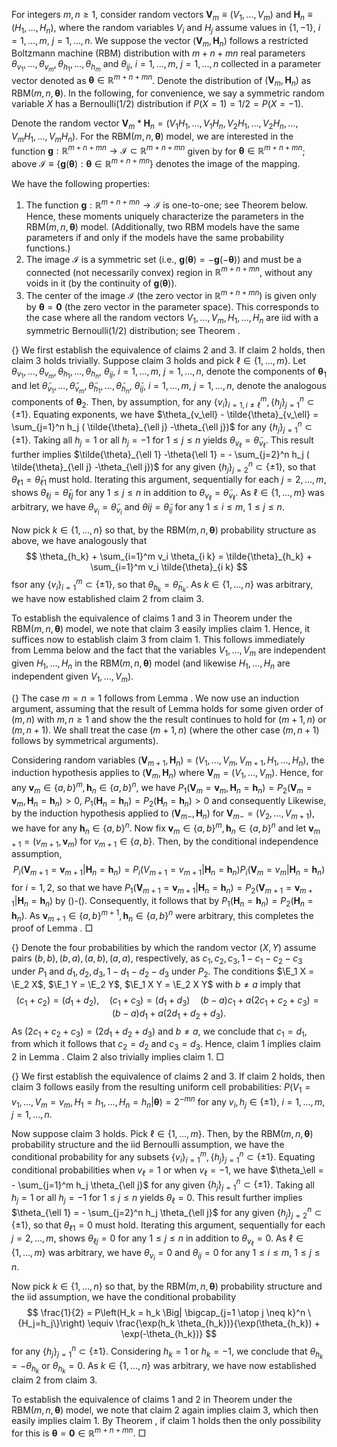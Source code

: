 For integers $m,n \geq 1$, consider random vectors $\bm{V}_m \equiv(V_1,\ldots,V_m)$ and $\bm{H}_n\equiv (H_1,\ldots,H_n)$, where the random variables $V_i$ and $H_j$ assume values in $\{1,-1\}$, $i=1,\ldots,m$, $j=1,\ldots,n$. We suppose the vector $(\bm{V}_m,\bm{H}_n)$ follows a restricted Boltzmann machine (RBM) distribution
\begin{align*}
&P(V_1= v_1,\ldots,V_m= v_m, H_1= h_1,\ldots,H_n=h_n|\bm{\theta}) \propto \exp\left[ \sum_{i=1}^m v_i \theta_{v_j} + \sum_{j=1}^n h_j \theta_{h_j} + \sum_{i=1}^m  \sum_{j=1}^n v_i  h_j \theta_{ij} \right], \\
& \quad \{v_i\}_{i=1}^m,\{h_j\}_{j=1}^n \subset\{\pm 1\},
\end{align*}
with $m+n+mn$ real parameters $\theta_{v_1},\ldots,\theta_{v_m},\theta_{h_1},\ldots,\theta_{h_m}$ and
$\theta_{ij}$, $i=1,\ldots,m$, $j=1,\ldots,n$ collected in a parameter vector denoted as $\bm{\theta}\in \mathbb{R}^{m+n+mn}$.
Denote the distribution of $(\bm{V}_m,\bm{H}_n)$ as RBM$(m,n,\bm{\theta})$. In the following, for convenience, we say a symmetric random variable $X$ has a Bernoulli$(1/2)$ distribution if $P(X=1)=1/2=P(X=-1)$.

Denote the random vector $\bm{V}_m*\bm{H}_n = (V_1 H_1,\ldots,V_1 H_n, V_2 H_1,\ldots,V_2 H_n,\ldots, V_m H_1,\ldots,V_m H_n)$.
For the RBM$(m,n,\bm{\theta})$ model, we are interested in the function $\bm{g}: \mathbb{R}^{m+n+mn} \rightarrow   \mathcal{I} \subset \mathbb{R}^{m+n+mn}$ given by
\begin{align*}
\bm{g}(\bm{\theta}) &= \E_{\bm{\theta}}(\bm{V}_m,\bm{H}_n,\bm{V}_m*\bm{H}_n)\\
&= \sum_{\bm{v}_m \in \{\pm 1\}^m, \bm{h}_n \in \{\pm 1\}^n} (\bm{v}_m,\bm{h}_n,\bm{v}_m*\bm{h}_n)P(\bm{V}_m=\bm{v}_m,\bm{H}_n=\bm{h}_n|\bm{\theta})
\end{align*}
for $\bm{\theta}\in \mathbb{R}^{m+n+mn}$; above $\mathcal{I} \equiv \{\bm{g}(\bm{\theta}) : \bm{\theta}\in \mathbb{R}^{m+n+mn}\}$ denotes the image of the mapping.


We have the following properties:


1. The function $\bm{g}: \mathbb{R}^{m+n+mn} \rightarrow \mathcal{I}$ is one-to-one; see Theorem \ref{thm:one} below. Hence, these moments uniquely characterize the parameters in the RBM$(m,n,\bm{\theta})$ model. (Additionally, two RBM models have the same parameters if and only if the models have the same probability functions.)
1. The image $\mathcal{I}$ is a symmetric set (i.e., $\bm{g}(\bm{\theta})=-\bm{g}(-\bm{\theta})$) and must be a connected (not necessarily convex) region in $\mathbb{R}^{m+n+mn}$, without any voids in it (by the continuity of $\bm{g}(\bm{\theta})$).
1. The center of the image $\mathcal{I}$ (the zero vector in $\mathbb{R}^{m+n+mn}$) is given only by $\bm{\theta}=\bm{0}$ (the zero vector in the parameter space).  This corresponds to the case where all the random vectors $V_1,\ldots,V_m,H_1,\ldots,H_n$ are iid with a symmetric Bernoulli$(1/2)$ distribution; see Theorem \ref{thm:two}.

\begin{apptheorem} 
\label{thm:one}
Let $m,n\geq 1$ and suppose the random vector   $(\bm{V}_m,\bm{H}_n) = (V_1,\ldots,V_m, H_1,\ldots,H_n)$ follows a RBM$(m,n,\bm{\theta})$ distribution. Let $\bm{\theta}_1,\bm{\theta}_2 \in \mathbb{R}^{m+n+mn}$ and
let $P_i$ and $\E$ denote probability and expectation under $\bm{\theta}_i$, $i=1,2$. Then, the following are equivalent
\begin{enumerate}
\item $\E_1 V_i=\E_2 V_i$, $\E_1 H_j=\E_2 H_j$ and $\E_1 V_i H_j =\E_2 V_i H_j  $ for any $i=1,\ldots,m$, $j=1,\ldots,n$.
\item $\bm{\theta}_1 =\bm{\theta}_2$.
\item $P_1$ and  $P_2$ are the same distribution for  $(\bm{V}_m,\bm{H}_n)$.\\
\end{enumerate}
\end{apptheorem}


{\bf Proof of Theorem \ref{thm:one}.} We first establish the equivalence of claims 2 and 3. If claim 2 holds, then
 claim 3 holds trivially. Suppose claim 3 holds and pick $\ell \in \{1,\ldots,m\}$. Let  $\theta_{v_1},\ldots,\theta_{v_m},\theta_{h_1},\ldots,\theta_{h_n}$, $\theta_{ij}$, $i=1,\ldots,m$, $j=1,\ldots,n$, denote the components of $\bm{\theta}_1$ and let $\tilde{\theta}_{v_1},\ldots,\tilde{\theta}_{v_m},\tilde{\theta}_{h_1},\ldots,\tilde{\theta}_{h_n}$, $\tilde{\theta}_{ij}$, $i=1,\ldots,m$, $j=1,\ldots,n$, denote the analogous components of $\bm{\theta}_2$. Then, by assumption,
\begin{align*}
\exp\left[ 2\theta_{v_\ell} +2 \sum_{j=1}^n  h_j \theta_{\ell j} \right] &= \frac{P_1\left(\{V_\ell = 1\} \cap \bigcap_{i=1 \atop i \neq \ell}^m \{V_i=v_i\} \cap \bigcap_{j=1}^n \{H_j=h_j\}\right)} {P_1\left(\{V_\ell = -1\} \cap \bigcap_{i=1 \atop i \neq \ell}^m \{V_i=v_i\} \cap \bigcap_{j=1}^n \{H_j=h_j\}\right)}\\
&= \frac{P_2\left(\{V_\ell = 1\} \cap \bigcap_{i=1 \atop i \neq \ell}^m \{V_i=v_i\} \cap \bigcap_{j=1}^n \{H_j=h_j\}\right)}
{P_2\left(\{V_\ell = -1\} \cap \bigcap_{i=1 \atop i \neq \ell}^m \{V_i=v_i\} \cap \bigcap_{j=1}^n \{H_j=h_j\}\right)}\exp\left[ 2\tilde{\theta}_{v_\ell} +2 \sum_{j=1}^n  h_j \tilde{\theta}_{\ell j} \right]
\end{align*}
for any $\{v_i\}_{i=1,i\neq \ell}^m,\{h_j\}_{j=1}^n \subset\{\pm 1\}$. Equating exponents, we have $\theta_{v_\ell} - \tilde{\theta}_{v_\ell} = \sum_{j=1}^n  h_j (  \tilde{\theta}_{\ell j} -\theta_{\ell j})$ for any $\{h_j\}_{j=1}^n \subset \{\pm 1\}$. Taking all $h_j=1$ or all $h_j=-1$ for $1 \leq j \leq n$ yields $\theta_{v_\ell} = \tilde{\theta}_{v_\ell}$. This result further implies $\tilde{\theta}_{\ell 1} -\theta{\ell 1} = -  \sum_{j=2}^n  h_j (  \tilde{\theta}_{\ell j} -\theta_{\ell j})$ for
any given $\{h_j\}_{j=2}^n \subset \{\pm 1\}$, so that $\theta_{\ell 1}=\tilde{\theta}_{\ell 1}$ must hold. Iterating this argument, sequentially for each $j=2,\ldots,m$, shows $\theta_{\ell j}=\tilde{\theta}_{\ell j}$ for any $1 \leq j \leq n$ in addition to $\theta_{v_\ell}=\tilde{\theta}_{v_\ell}$.  As $\ell\in\{1,\ldots,m\}$ was arbitrary, we have $\theta_{v_i}=\tilde{\theta}_{v_i}$ and $\theta{i j}=\tilde{\theta}_{i j}$ for any $1 \leq i \leq m$, $1 \leq j \leq n$.

Now pick $k \in \{1,\ldots,n\}$ so that, by the RBM$(m,n,\bm{\theta})$ probability structure as above, we have analogously that
$$
\theta_{h_k} + \sum_{i=1}^m  v_i \theta_{i k} =  \tilde{\theta}_{h_k} + \sum_{i=1}^m  v_i \tilde{\theta}_{i k}
$$
fsor any $\{v_i\}_{i=1}^m \subset \{\pm 1\}$, so that $\theta_{h_k}  =  \tilde{\theta}_{h_k}$. As $k \in \{1,\ldots,n\}$ was arbitrary, we have now established claim 2 from claim 3. 

To establish the equivalence of claims 1 and 3 in Theorem \ref{thm:one} under the RBM$(m,n,\bm{\theta})$ model, we note that claim 3 easily implies claim 1. Hence, it suffices now to establish claim 3 from claim 1. This follows immediately from Lemma \ref{lemma:one} below and the fact that the variables $V_1,\ldots,V_m$ are independent given $H_1,\ldots,H_n$ in the RBM$(m,n,\bm{\theta})$ model (and likewise $H_1,\ldots,H_n$ are independent given $V_1,\ldots,V_m$).

\begin{applemma} 
\label{lemma:one}
Let $m,n\geq 1$.  Let $P_1,P_2$ denote two probability distributions for a random vector $(\bm{V}_m,\bm{H}_n) = (V_1,\ldots,V_m, H_1,\ldots,H_n)$ supported on $\{a,b\}^{m+n}$, for some real constants $a\neq b \in\mathbb{R}$, such that $P_i( \bm{V}_m=\bm{v}_m, \bm{H}_n=\bm{h}_n)>0$, $i=1,2$, for any $\bm{v}_m \in \{a,b\}^{m}$, $\bm{h}_n \in \{a,b\}^{n}$. Suppose additionally that, under $P_1$ or $P_2$,  the variables $V_1,\ldots,V_m$ are independent given $\bm{H}_n=\bm{h}_n \in \{a,b\}^{n}$ and that the variables $H_1,\ldots,H_n$ are independent given $\bm{V}_m=\bm{v}_m \in \{a,b\}^{m}$.

Let $\E_i$ denote expectation under the distribution $P_i$, $i=1,2$. Then, for any $\bm{v}_m \in \{a,b\}^{m}, \bm{h}_n \in \{a,b\}^{n}$,
$$
P_1( \bm{V}_m=\bm{v}_m, \bm{H}_n=\bm{h}_n) = P_2( \bm{V}_m=\bm{v}_m, \bm{H}_n=\bm{h}_n), \qquad
$$
follows if $\E_1 V_i = \E_2 V_i$, $\E_1 H_j = \E_2 H_j$, $\E_1 V_i H_j = \E_2 V_j H_j$ holds for all $i\in\{1,\ldots,m\}$, $j\in \{1,\ldots,n\}$.
\end{applemma}

{\bf Proof.} The case $m=n=1$ follows from Lemma \ref{lemma:two}. We now use an induction argument, assuming that the result of Lemma \ref{lemma:one} holds for some given order of $(m,n)$ with $m,n\geq 1$ and show the the result continues to hold for $(m+1,n)$ or $(m,n+1)$. We shall treat the case $(m+1,n)$ (where the other case $(m,n+1)$ follows by symmetrical arguments).

Considering random variables $(\bm{V}_{m+1},\bm{H}_n) = (V_1,\ldots,V_m,V_{m+1}, H_1,\ldots,H_n)$, the induction hypothesis
applies to $(\bm{V}_{m},\bm{H}_n)$ where $\bm{V}_m =(V_1,\ldots,V_m)$. Hence, for any $\bm{v}_m \in \{a,b\}^{m}, \bm{h}_n \in \{a,b\}^{n}$, we have $P_1(\bm{V}_m=\bm{v}_m,\bm{H}_n=\bm{h}_n) = P_2(\bm{V}_m=\bm{v}_m,\bm{H}_n=\bm{h}_n)>0$, $P_1( \bm{H}_n=\bm{h}_n) = P_2(\bm{H}_n=\bm{h}_n)>0$ and consequently
\begin{align}\label{eqn0}
P_1(\bm{V}_m=\bm{v}_m|\bm{H}_n=\bm{h}_n) =P_2(\bm{V}_m=\bm{v}_m |\bm{H}_n=\bm{h}_n).
\end{align}
Likewise, by the induction hypothesis applied to $(\bm{V}_{m-},\bm{H}_n)$ for $\bm{V}_{m-} = (V_2,\ldots,V_{m+1})$, we have
\begin{eqnarray}\label{eqn1}
 1- P_1(V_{m+1} = b | \bm{H}_n=\bm{h}_n) &=& P_1(V_{m+1} = a |\bm{H}_n=\bm{h}_n)\\
\nonumber  &=&  P_2(V_{m+1} = a | \bm{H}_n=\bm{h}_n)\\
\nonumber  & = &1-P_2(V_{m+1} = b | \bm{H}_n=\bm{h}_n)
\end{eqnarray}
for any $\bm{h}_n \in \{a,b\}^{n}$. Now fix  $\bm{v}_m \in \{a,b\}^{m}, \bm{h}_n \in \{a,b\}^{n}$ and let $\bm{v}_{m+1}= (v_{m+1},\bm{v}_m)$ for $v_{m+1}\in\{a,b\}$.  Then, by the conditional independence assumption,
$$
P_i( \bm{V}_{m+1}=\bm{v}_{m+1}| \bm{H}_n=\bm{h}_n) = P_i( V_{m+1}=v_{m+1}| \bm{H}_n=\bm{h}_n) P_i( \bm{V}_{m}=v_{m}| \bm{H}_n=\bm{h}_n)
$$
for $i=1,2$,  so that we have $P_1( \bm{V}_{m+1}=\bm{v}_{m+1}| \bm{H}_n=\bm{h}_n) = P_2( \bm{V}_{m+1}=\bm{v}_{m+1}| \bm{H}_n=\bm{h}_n)$ by (\ref{eqn0})-(\ref{eqn1}). Consequently, it follows that
\begin{eqnarray*}
P_1( \bm{V}_{m+1}=\bm{v}_{m+1}, \bm{H}_n=\bm{h}_n) &=& P_1( \bm{V}_{m+1}=\bm{v}_{m+1}| \bm{H}_n=\bm{h}_n) P_1(\bm{H}_n=\bm{h}_n)\\
& =& P_2( \bm{V}_{m+1}=\bm{v}_{m+1}| \bm{H}_n=\bm{h}_n)P_2(\bm{H}_n=\bm{h}_n) \\&=&P_2( \bm{V}_{m+1}=\bm{v}_{m+1}, \bm{H}_n=\bm{h}_n)
\end{eqnarray*}
by $P_1(\bm{H}_n=\bm{h}_n)=P_2(\bm{H}_n=\bm{h}_n)$. As $\bm{v}_{m+1}\in \{a,b\}^{m+1},\bm{h}_n \in \{a,b\}^{n}$ were arbitrary, this completes the proof of Lemma \ref{lemma:one}. $\Box$

\begin{applemma} 
\label{lemma:two}
Suppose the discrete random vector $(X,Y)$ has support $\{a,b\}\times \{a,b\}$, for some $a\neq b \in \mathbb{R}$,
under two probability distributions $P_1$ and $P_2$. Let $\E_i$ denote expectation under the distribution $P_i$, $i=1,2$. Then, the following are equivalent
\begin{enumerate}
\item $\E_1 X = \E_2 X$, $\E_1 Y = \E_2 Y$, $\E_1 X Y = \E_2 X Y$, where $\E_i$ denotes expectation under $P_i$, $i=1,2$.
\item $P_1(X=x,Y=y)=P_2(X=x,Y=y)$ for $x,y\in\{a,b\}$, i.e., $(X,Y)$ has the same distribution under $P_1$ and $P_2$.
\end{enumerate}
\end{applemma}

{\bf Proof.} Denote the four probabilities by which the random vector $(X,Y)$ assume pairs $(b,b),(b,a),(a,b),(a,a)$, respectively, as $c_1,c_2,c_3,1-c_1-c_2-c_3$ under $P_1$ and $d_1,d_2,d_3,1-d_1-d_2-d_3$ under $P_2$. The conditions $\E_1 X = \E_2 X$, $\E_1 Y = \E_2 Y$, $\E_1 X Y = \E_2 X Y$ with $b\neq a$ imply that
$$
(c_1+c_2) = (d_1+d_2), \quad  (c_1+c_3) = (d_1+d_3) \quad (b-a) c_1 + a (2c_1+c_2+c_3) =  (b-a) d_1 + a (2d_1+d_2+d_3).
$$
As $(2c_1+c_2+c_3) = (2d_1+d_2+d_3)$ and $b\neq a$, we conclude that $c_1=d_1$, from which it follows that $c_2=d_2$ and $c_3=d_3$. Hence, claim 1 implies claim 2 in Lemma \ref{lemma:two}. Claim 2 also trivially implies claim 1. $\Box$
 
\begin{apptheorem} 
\label{thm:two}
Let $m,n\geq 1$ and suppose the random vector $(\bm{V}_m,\bm{H}_n) = (V_1,\ldots,V_m, H_1,\ldots,H_n)$ follows a RBM$(m,n,\bm{\theta})$ distribution.  Then, the following are equivalent
\begin{enumerate}
\item $\E V_i=0$, $\E H_j=0$ and $\E V_i H_j =0$ for any $i=1,\ldots,m$, $j=1,\ldots,n$.
\item $\bm{\theta} = \bm{0}\in \mathbb{R}^{m+n+mn}$.
\item $V_1,\ldots,V_m, H_1,\ldots,H_n$ are iid Bernoulli$(1/2)$ random variables.\\
\end{enumerate}
\end{apptheorem}

{\bf Proof of Theorem \ref{thm:two}.}  We first establish the equivalence of claims 2 and 3. If claim 2 holds, then claim 3 follows easily from the resulting uniform cell probabilities: $P(V_1= v_1,\ldots,V_m= v_m, H_1= h_1,\ldots,H_n=h_n|\bm{\theta})=2^{-mn}$ for any $v_i,h_j\in\{\pm 1\}$, $i=1,\ldots,m$, $j=1,\ldots,n$.

Now suppose claim 3 holds. Pick $\ell \in \{1,\ldots,m\}$. Then, by the RBM$(m,n,\bm{\theta})$ probability structure and the iid Bernoulli assumption, we have the conditional probability
\begin{eqnarray*}
\frac{1}{2} &=& P\left(V_\ell = v_{\ell}\Big| \bigcap_{i=1 \atop i \neq \ell}^m \{V_i=v_i\} \cap \bigcap_{j=1}^n \{H_j=h_j\}\right) \\
&\equiv &\frac{\exp\left( v_\ell\theta_\ell +  v_\ell\sum_{j=1}^n  h_j \theta_{\ell j}\right)}{\exp\left(
\theta_\ell + \sum_{j=1}^n   h_j\theta_{\ell j} \right) +\exp\left(-\theta_\ell  -\sum_{j=1}^n  h_j\theta_{\ell j}\right) }
\end{eqnarray*}
for any subsets $\{v_i\}_{i=1}^m,\{h_j\}_{j=1}^n \subset\{\pm 1\}$. Equating conditional probabilities when $v_\ell=1$ or when $v_\ell=-1$, we have   $\theta_\ell = -  \sum_{j=1}^m  h_j \theta_{\ell j}$ for any given $\{h_j\}_{j=1}^n \subset \{\pm 1\}$. Taking all $h_j=1$ or all $h_j=-1$ for $1 \leq j \leq n$ yields $\theta_\ell=0$.  This result further implies $\theta_{\ell 1} = - \sum_{j=2}^n  h_j \theta_{\ell j}$ for any given $\{h_j\}_{j=2}^n \subset \{\pm 1\}$, so that $\theta_{\ell 1}=0$ must hold. Iterating this argument, sequentially for each $j=2,\ldots,m$, shows $\theta_{\ell j}=0$ for any $1 \leq j \leq n$ in addition to $\theta_{v_\ell}=0$. As $\ell\in\{1,\ldots,m\}$ was arbitrary, we have $\theta_{v_i}=0$ and $\theta_{i j}=0$ for any $1 \leq i \leq m$, $1 \leq j \leq n$.

Now pick $k \in \{1,\ldots,n\}$ so that, by the RBM$(m,n,\bm{\theta})$ probability structure and the iid assumption, we have the conditional probability
$$
 \frac{1}{2} = P\left(H_k = h_k \Big| \bigcap_{j=1 \atop j \neq k}^n \{H_j=h_j\}\right) \equiv \frac{\exp(h_k \theta_{h_k})}{\exp(\theta_{h_k}) + \exp(-\theta_{h_k})}
$$
for any $\{h_j\}_{j=1}^n \subset \{\pm 1\}$.  Considering $h_k=1$ or $h_k=-1$, we conclude that $\theta_{h_k} = -\theta_{h_k}$
or $\theta_{h_k}=0$.  As $k \in \{1,\ldots,n\}$ was arbitrary, we have now established claim 2 from claim 3.

To establish the equivalence of claims 1 and 2 in Theorem \ref{thm:two} under the RBM$(m,n,\bm{\theta})$ model, we note that claim 2 again implies claim 3, which then easily implies claim 1. By Theorem \ref{thm:one}, if claim 1 holds then the only possibility for this is $\bm{\theta} = \bm{0} \in \mathbb{R}^{m+n+mn}$. $\Box$